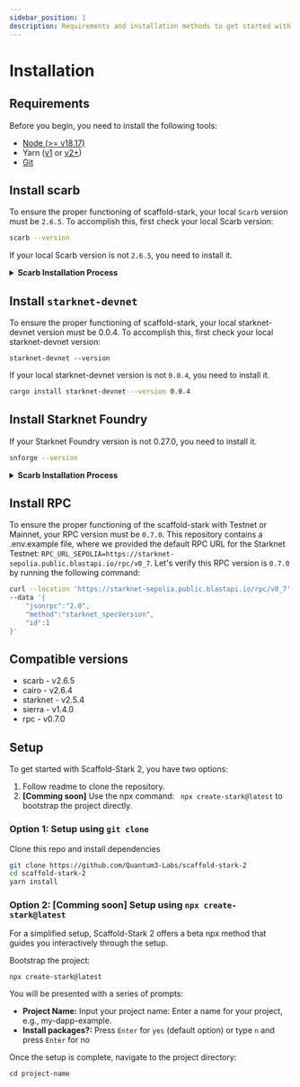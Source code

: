 ```yaml
---
sidebar_position: 1
description: Requirements and installation methods to get started with Scaffold Stark-2.
---
```


# Installation

## Requirements

Before you begin, you need to install the following tools:

- [Node (>= v18.17)](https://nodejs.org/en/download/)
- Yarn ([v1](https://classic.yarnpkg.com/en/docs/install/) or [v2+](https://yarnpkg.com/getting-started/install))
- [Git](https://git-scm.com/downloads)

## Install scarb

To ensure the proper functioning of scaffold-stark, your local `Scarb` version must be `2.6.5`. To accomplish this, first check your local Scarb version:

```sh
scarb --version
```

If your local Scarb version is not `2.6.5`, you need to install it.

<details>
<summary><b>Scarb Installation Process</b></summary>

To install Scarb, please refer to the [installation instructions](https://docs.swmansion.com/scarb/download).
We strongly recommend that you install
Scarb via [asdf](https://docs.swmansion.com/scarb/download.html#install-via-asdf), a CLI tool that can manage
multiple language runtime versions on a per-project basis.
This will ensure that the version of Scarb you use to work on a project always matches the one defined in the
project settings, avoiding problems related to version mismatches.

Please refer to the [asdf documentation](https://asdf-vm.com/guide/getting-started.html) to install all
prerequisites.

Once you have `asdf` installed locally, you can download Scarb plugin with the following command:

```bash
asdf plugin add scarb
```

This will allow you to download specific versions. You can choose the same version as the Dojo's Cairo version, for example, 2.6.5, with the following command:

```bash
asdf install scarb 2.6.5
```

and set a global version:

```bash
asdf global scarb 2.6.5
```

Otherwise, you can simply run the following command in your terminal, and follow the onscreen instructions. This
will install the version `2.6.5` of Scarb.

```bash
curl --proto '=https' --tlsv1.2 -sSf https://docs.swmansion.com/scarb/install.sh | sh -s -- -v 2.6.5
```

</details>

## Install `starknet-devnet`

To ensure the proper functioning of scaffold-stark, your local starknet-devnet version must be 0.0.4. 
To accomplish this, first check your local starknet-devnet version:

```
starknet-devnet --version
```

If your local starknet-devnet version is not `0.0.4`, you need to install it.

```sh
cargo install starknet-devnet --version 0.0.4
```

## Install Starknet Foundry

If your Starknet Foundry version is not 0.27.0, you need to install it.

```sh
snforge --version
```

<details>
<summary><b>Scarb Installation Process</b></summary>

To install Starknet Foundry, please refer to the [installation instructions](https://foundry-rs.github.io/starknet-foundry/getting-started/installation.html#installation-via-asdf).
We strongly recommend that you install Scarb via [asdf](https://docs.swmansion.com/scarb/download.html#install-via-asdf).

Once you have `asdf` installed locally, you can download Scarb plugin with the following command:

```bash
asdf plugin add starknet-foundry
```

This will allow you to download specific versions.

```bash
asdf install starknet-foundry 0.27.0
```

and set a global version:

```bash
asdf global starknet-foundry 0.27.0
```
</details>


## Install RPC

To ensure the proper functioning of the scaffold-stark with Testnet or Mainnet, your RPC version must be `0.7.0`. This repository contains a .env.example file, where we provided the default RPC URL for the Starknet Testnet: `RPC_URL_SEPOLIA=https://starknet-sepolia.public.blastapi.io/rpc/v0_7`. Let's verify this RPC version is `0.7.0` by running the following command:

```sh
curl --location 'https://starknet-sepolia.public.blastapi.io/rpc/v0_7' \
--data '{
    "jsonrpc":"2.0",
    "method":"starknet_specVersion",
    "id":1
}'
```

## Compatible versions

- scarb - v2.6.5
- cairo - v2.6.4
- starknet - v2.5.4
- sierra - v1.4.0
- rpc - v0.7.0

## Setup

To get started with Scaffold-Stark 2, you have two options:

1. Follow readme to clone the repository.
2. **[Comming soon]** Use the npx command: ` npx create-stark@latest` to bootstrap the project directly.

### Option 1: Setup using `git clone`

Clone this repo and install dependencies

```bash
git clone https://github.com/Quantum3-Labs/scaffold-stark-2
cd scaffold-stark-2
yarn install
```

### Option 2: [Comming soon] Setup using `npx create-stark@latest`

For a simplified setup, Scaffold-Stark 2 offers a beta npx method that guides you interactively through the setup.

Bootstrap the project:

```
npx create-stark@latest
```

You will be presented with a series of prompts:

- **Project Name:** Input your project name: Enter a name for your project, e.g., my-dapp-example.
- **Install packages?:** Press `Enter` for `yes` (default option) or type `n` and press `Enter` for no

Once the setup is complete, navigate to the project directory:

```
cd project-name
```

